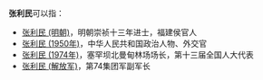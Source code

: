 '''张利民'''可以指：
* [[张利民_(明朝)|张利民 (明朝)]]，明朝崇祯十三年进士，福建侯官人
* [[张利民_(1950年)|张利民 (1950年)]]，中华人民共和国政治人物、外交官
* [[张利民_(1974年)|张利民 (1974年)]]，塞罕坝北曼甸林场场长，第十三届全国人大代表
* [[张利民_(解放军)|张利民 (解放军)]]，第74集团军副军长
{{disambig}}